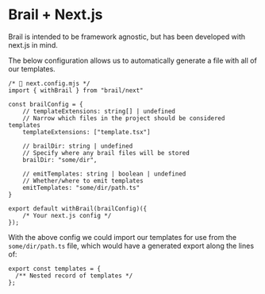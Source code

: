 # Brail + Next.js

Brail is intended to be framework agnostic, but has been developed with next.js in mind.

The below configuration allows us to automatically generate a file with all of our templates.

```tsx
/* 📄 next.config.mjs */
import { withBrail } from "brail/next"

const brailConfig = {
	// templateExtensions: string[] | undefined
	// Narrow which files in the project should be considered templates
	templateExtensions: ["template.tsx"]

	// brailDir: string | undefined
	// Specify where any brail files will be stored
	brailDir: "some/dir",

	// emitTemplates: string | boolean | undefined
	// Whether/where to emit templates
	emitTemplates: "some/dir/path.ts"
}

export default withBrail(brailConfig)({
	/* Your next.js config */
});
```

With the above config we could import our templates for use from the `some/dir/path.ts` file, which would have a generated export along the lines of:

```tsx
export const templates = {
  /** Nested record of templates */
};
```
